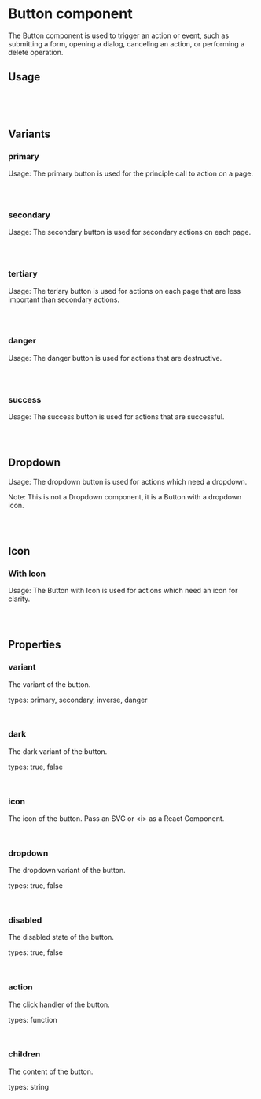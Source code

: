 

<Meta of={ButtonStories} />

# Button component

The Button component is used to trigger an action or event, such as submitting a form, opening a dialog, canceling an action, or performing a delete operation.

<Canvas of={ButtonStories.Primary} />

## Usage

```jsx
import { Button } from 'react-barebones-ts';

<Button variant="primary">Button Primary</Button>

```

## Variants

### primary

Usage: The primary button is used for the principle call to action on a page.

```jsx

<Button variant="primary">Click me</Button>
```
<Canvas of={ButtonStories.Primary} />

### secondary

Usage: The secondary button is used for secondary actions on each page.

```jsx

<Button variant="secondary">Click me</Button>
```

<Canvas of={ButtonStories.Secondary} />


### tertiary

Usage: The teriary button is used for actions on each page that are less important than secondary actions.

```jsx

<Button variant="tertiary">Click me</Button>
```
<Canvas of={ButtonStories.Tertiary} />


### danger

Usage: The danger button is used for actions that are destructive.

```jsx

<Button variant="danger">Click me</Button>
```

<Canvas of={ButtonStories.Danger} />

### success

Usage: The success button is used for actions that are successful.

```jsx

<Button variant="success">Click me</Button>
```

<Canvas of={ButtonStories.Success} />

## Dropdown

Usage: The dropdown button is used for actions which need a dropdown.

Note: This is not a Dropdown component, it is a Button with a dropdown icon.

```jsx

<Button variant="primary" dropdown>Click me</Button>
```

<Canvas of={ButtonStories.Dropdown} />

## Icon

### With Icon

Usage: The Button with Icon is used for actions which need an icon for clarity.

```jsx

<Button variant="primary" icon="<CheckIcon/>">Click me</Button>
```

<Canvas of={ButtonStories.WithIcon} />

## Properties

### variant

The variant of the button.

types: primary, secondary, inverse, danger

```jsx
<Button variant="primary">Click me</Button>
```

### dark

The dark variant of the button.

types: true, false

```jsx
<Button variant={'primary'} dark>Click me</Button>
```


### icon

The icon of the button. Pass an SVG or \<i\> as a React Component.

```jsx
<Button icon="<CheckIcon/>">Click me</Button>
```

### dropdown

The dropdown variant of the button.

types: true, false

```jsx
<Button dropdown>Click me</Button>
```

### disabled

The disabled state of the button.

types: true, false

```jsx
<Button disabled>Can't click me</Button>
```

### action

The click handler of the button.

types: function

```jsx
<Button action={() => alert('Clicked!')}>Click me</Button>
```

### children

The content of the button.

types: string

```jsx
<Button>{children}</Button>
```